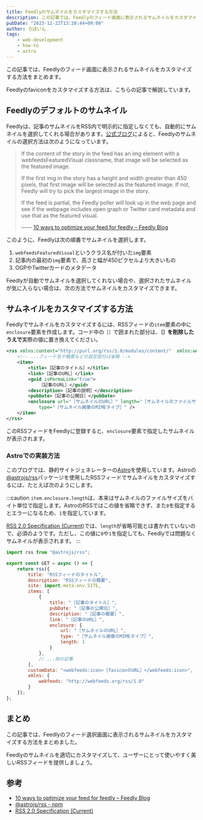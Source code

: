```yaml
---
title: Feedlyのサムネイルをカスタマイズする方法
description: この記事では、Feedlyのフィード画面に表示されるサムネイルをカスタマイズする方法をまとめます。
pubDate: "2023-12-22T13:20:44+09:00"
author: ろぼいん
tags:
    - web-development
    - how-to
    - astro
---
```



この記事では、Feedlyのフィード画面に表示されるサムネイルをカスタマイズする方法をまとめます。

Feedlyのfaviconをカスタマイズする方法は、こちらの記事で解説しています。

<ArticleCard link="/article/2023/12/21/how-to-customize-feedly-favicon/" />

## Feedlyのデフォルトのサムネイル

Feedlyは、記事のサムネイルをRSS内で明示的に指定しなくても、自動的にサムネイルを選択してくれる場合があります。[公式ブログ](https://blog.feedly.com/10-ways-to-optimize-your-feed-for-feedly/)によると、Feedlyのサムネイルの選択方法は次のようになっています。

> If the content of the story in the feed has an img element with a webfeedsFeaturedVisual classname, that image will be selected as the featured image.
>
> If the first img in the story has a height and width greater than 450 pixels, that first image will be selected as the featured image. If not, Feedly will try to pick the largest image in the story.
>
> If the feed is partial, the Feedly poller will look up in the web page and see if the webpage includes open graph or Twitter card metadata and use that as the featured visual.
>
> —— [10 ways to optimize your feed for feedly – Feedly Blog](https://blog.feedly.com/10-ways-to-optimize-your-feed-for-feedly/)

このように、Feedlyは次の順番でサムネイルを選択します。

1. `webfeedsFeaturedVisual`というクラス名が付いた`img`要素
2. 記事内の最初の`img`要素で、高さと幅が450ピクセルより大きいもの
3. OGPやTwitterカードのメタデータ

Feedlyが自動でサムネイルを選択してくれない場合や、選択されたサムネイルが気に入らない場合は、次の方法でサムネイルをカスタマイズできます。

## サムネイルをカスタマイズする方法

Feedlyでサムネイルをカスタマイズするには、RSSフィードの`item`要素の中に`enclosure`要素を作成します。コード中の`［］`で囲まれた部分は、**`［］`を削除したうえで**実際の値に置き換えてください。

```xml title="rss.xml"
<rss xmlns:content="http://purl.org/rss/1.0/modules/content/"  xmlns:webfeeds="http://webfeeds.org/rss/1.0" version="2.0">
    <!-- ...フィード名や概要などの設定部分は省略 -->
    <item>
        <title>［記事のタイトル］</title>
        <link>［記事のURL］</link>
        <guid isPermaLink="true">
            ［記事のURL］</guid>
        <description>［記事の説明］</description>
        <pubDate>［記事の公開日］</pubDate>
        <enclosure url="［サムネイルのURL］" length="［サムネイルのファイルサイズ（バイト単位）］"
            type="［サムネイル画像のMIMEタイプ］" />
    </item>
</rss>
```

このRSSフィードをFeedlyに登録すると、`enclosure`要素で指定したサムネイルが表示されます。

### Astroでの実装方法

このブログでは、静的サイトジェネレーターの[Astro](https://astro.build/)を使用しています。Astroの[@astrojs/rss](https://www.npmjs.com/package/@astrojs/rss)パッケージを使用したRSSフィードでサムネイルをカスタマイズするには、たとえば次のようにします。

:::caution
`item.enclosure.length`は、本来はサムネイルのファイルサイズをバイト単位で指定します。AstroのRSSではこの値を省略できず、また`0`を指定するとエラーになるため、`1`を指定しています。

[RSS 2.0 Specification (Current)](https://www.rssboard.org/rss-specification#ltenclosuregtSubelementOfLtitemgt)では、`length`が省略可能とは書かれていないので、必須のようです。ただし、この値に`0`や`1`を指定しても、Feedlyでは問題なくサムネイルが表示されます。
:::

```javascript title="./src/pages/rss.xml.js"
import rss from "@astrojs/rss";

export const GET = async () => {
    return rss({
        title: "RSSフィードのタイトル",
        description: "RSSフィードの概要",
        site: import.meta.env.SITE,
        items: [
            {
                title: "［記事のタイトル］",
                pubDate: "［記事の公開日］",
                description: "［記事の概要］",
                link: "［記事のURL］",
                enclosure: {
                    url: "［サムネイルのURL］",
                    type: "［サムネイル画像のMIMEタイプ］",
                    length: 1
                }
            },
            // ...他の記事
        ],
        customData: "<webfeeds:icon>［faviconのURL］</webfeeds:icon>",
        xmlns: {
            webfeeds: "http://webfeeds.org/rss/1.0"
        }
    });
};
```

## まとめ

この記事では、Feedlyのフィード選択画面に表示されるサムネイルをカスタマイズする方法をまとめました。

Feedlyのサムネイルを適切にカスタマイズして、ユーザーにとって使いやすく美しいRSSフィードを提供しましょう。

## 参考

- [10 ways to optimize your feed for feedly – Feedly Blog](https://blog.feedly.com/10-ways-to-optimize-your-feed-for-feedly/)
- [@astrojs/rss - npm](https://www.npmjs.com/package/@astrojs/rss)
- [RSS 2.0 Specification (Current)](https://www.rssboard.org/rss-specification#ltenclosuregtSubelementOfLtitemgt)
